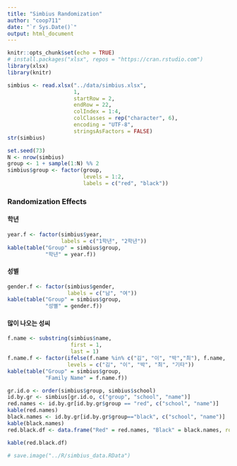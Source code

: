 ```yaml
---
title: "Simbius Randomization"
author: "coop711"
date: "`r Sys.Date()`"
output: html_document
---
```


```r
knitr::opts_chunk$set(echo = TRUE)
# install.packages("xlsx", repos = "https://cran.rstudio.com")
library(xlsx)
library(knitr)
```

<!--### Data Randomization-->

```r
simbius <- read.xlsx("../data/simbius.xlsx", 
                     1, 
                     startRow = 2, 
                     endRow = 22, 
                     colIndex = 1:4, 
                     colClasses = rep("character", 6), 
                     encoding = "UTF-8", 
                     stringsAsFactors = FALSE)
str(simbius)
```

```r
set.seed(73)
N <- nrow(simbius) 
group <- 1 + sample(1:N) %% 2
simbius$group <- factor(group, 
                        levels = 1:2, 
                        labels = c("red", "black"))
```

### Randomization Effects

#### 학년 

```r
year.f <- factor(simbius$year, 
                 labels = c("1학년", "2학년"))
kable(table("Group" = simbius$group, 
            "학년" = year.f))
```

#### 성별

```r
gender.f <- factor(simbius$gender, 
                   labels = c("남", "여"))
kable(table("Group" = simbius$group, 
            "성별" = gender.f))
```

#### 많이 나오는 성씨

```r
f.name <- substring(simbius$name, 
                    first = 1, 
                    last = 1)
f.name.f <- factor(ifelse(f.name %in% c("김", "이", "박","최"), f.name, "기타"), 
                   levels = c("김", "이", "박", "최", "기타"))
kable(table("Group" = simbius$group, 
            "Family Name" = f.name.f))
```

<!--### List of Group Members-->

```r
gr.id.o <- order(simbius$group, simbius$school)
id.by.gr <- simbius[gr.id.o, c("group", "school", "name")]
red.names <- id.by.gr[id.by.gr$group == "red", c("school", "name")]
kable(red.names)
black.names <- id.by.gr[id.by.gr$group=="black", c("school", "name")]
kable(black.names)
red.black.df <- data.frame("Red" = red.names, "Black" = black.names, row.names = NULL)
```

<P style="page-break-before: always">

```r
kable(red.black.df)
```

```r
# save.image("../R/simbius_data.RData")
```
